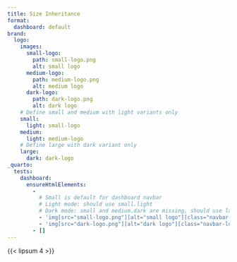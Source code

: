 ```yaml
---
title: Size Inheritance
format:
  dashboard: default
brand:
  logo:
    images:
      small-logo:
        path: small-logo.png
        alt: small logo
      medium-logo:
        path: medium-logo.png
        alt: medium logo
      dark-logo:
        path: dark-logo.png
        alt: dark logo
    # Define small and medium with light variants only
    small:
      light: small-logo
    medium:
      light: medium-logo
    # Define large with dark variant only
    large:
      dark: dark-logo
_quarto:
  tests:
    dashboard:
      ensureHtmlElements:
        -
          # Small is default for dashboard navbar
          # Light mode: should use small.light
          # Dark mode: small and medium.dark are missing, should use large.dark (not any .light)
          - 'img[src="small-logo.png"][alt="small logo"][class="navbar-logo light-content d-inline-block"]'
          - 'img[src="dark-logo.png"][alt="dark logo"][class="navbar-logo dark-content d-inline-block"]'
        - []
---
```


{{< lipsum 4 >}}